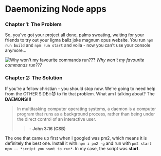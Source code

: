 # Daemonizing Node apps

### Chapter 1: The Problem

So, you've got your project all done, palms sweating, waiting for your friends to try out your ligma ballz joke magnum opus website. You run `npm run build` and `npm run start` and voila - now you can't use your console anymore...

![Why won't my favourite commands run???](/unresponsive_console.png)
*Why won't my favourite commands run???*

### Chapter 2: The Solution

If you're a fellow christian - you should stop now. We're going to need help from the <span className="text-red-500 font-bold text-2xl">OTHER SIDE🔥😈</span> to fix that problem. What am I talking about? The **DAEMONS!!!**

> In multitasking computer operating systems, a daemon is a computer program that runs as a background process, rather than being under the direct control of an interactive user.
>>  \- **John 3:16 (CSB)**

The one that came up first when I googled was pm2, which means it is definitely the best one.
Install it with `npm i pm2 -g` and run with `pm2 start npm -- *script you want to run*`. In my case, the script was **start**.
